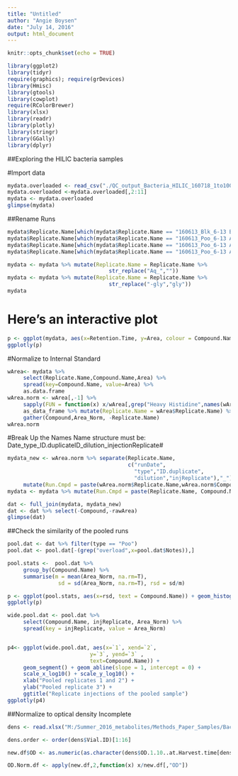```yaml
---
title: "Untitled"
author: "Angie Boysen"
date: "July 14, 2016"
output: html_document
---
```


```r
knitr::opts_chunk$set(echo = TRUE)

library(ggplot2)
library(tidyr)
require(graphics); require(grDevices)
library(Hmisc)
library(gtools)
library(cowplot)
require(RColorBrewer)
library(xlsx)
library(readr)
library(plotly)
library(stringr)
library(GGally)
library(dplyr)
```

##Exploring the HILIC bacteria samples

#Import data

```r
mydata.overloaded <- read_csv("./QC_output_Bacteria_HILIC_160718_1to100_AKB.csv")
mydata.overloaded <-mydata.overloaded[,2:11]
mydata <- mydata.overloaded
glimpse(mydata)
```

##Rename Runs
```r
mydata$Replicate.Name[which(mydata$Replicate.Name == "160613_Blk_6-13 Blank")] <- "160613_Blk_FltBlk-0613_1to100"
mydata$Replicate.Name[which(mydata$Replicate.Name == "160613_Poo_6-13 Aq Extracts_1to100_1")] <- "160613_Poo_Poo-0613_1to100_1"
mydata$Replicate.Name[which(mydata$Replicate.Name == "160613_Poo_6-13 Aq Extracts_1to100_2")] <- "160613_Poo_Poo-0613_1to100_2"
mydata$Replicate.Name[which(mydata$Replicate.Name == "160613_Poo_6-13 Aq Extracts_1to100_3")] <- "160613_Poo_Poo-0613_1to100_3"

mydata <- mydata %>% mutate(Replicate.Name = Replicate.Name %>%
                                str_replace("Aq_",""))
mydata <- mydata %>% mutate(Replicate.Name = Replicate.Name %>%
                                str_replace("-gly","gly"))
mydata
```


# Here's an interactive plot
```r
p <- ggplot(mydata, aes(x=Retention.Time, y=Area, colour = Compound.Name)) + geom_point(aes(text = paste(Replicate.Name)), alpha = 0.4) + scale_y_log10()
ggplotly(p)
```


#Normalize to Internal Standard
```r
wArea<- mydata %>%
     select(Replicate.Name,Compound.Name,Area) %>%
     spread(key=Compound.Name, value=Area) %>%
     as.data.frame
wArea.norm <- wArea[,-1] %>% 
     sapply(FUN = function(x) x/wArea[,grep("Heavy Histidine",names(wArea))]) %>%
     as_data_frame %>% mutate(Replicate.Name = wArea$Replicate.Name) %>%
     gather(Compound,Area_Norm, -Replicate.Name)
wArea.norm
```


#Break Up the Names
Name structure must be:
Date_type_ID.duplicateID_dilution_injectionReplicate#

```r
mydata_new <- wArea.norm %>% separate(Replicate.Name, 
                                      c("runDate",
                                        "type","ID.duplicate",
                                        "dilution","injReplicate"),"_") %>%
     mutate(Run.Cmpd = paste(wArea.norm$Replicate.Name,wArea.norm$Compound))
mydata <- mydata %>% mutate(Run.Cmpd = paste(Replicate.Name, Compound.Name))

dat <- full_join(mydata, mydata_new)
dat <- dat %>% select(-Compound,-rawArea)
glimpse(dat)
```

##Check the similarity of the pooled runs
```r
pool.dat <- dat %>% filter(type == "Poo")
pool.dat <- pool.dat[-(grep("overload",x=pool.dat$Notes)),]

pool.stats <-  pool.dat %>%
     group_by(Compound.Name) %>%
     summarise(m = mean(Area_Norm, na.rm=T), 
                sd = sd(Area_Norm, na.rm=T), rsd = sd/m)

p <- ggplot(pool.stats, aes(x=rsd, text = Compound.Name)) + geom_histogram(binwidth = 0.05) + ggtitle("Relative Standard Deviation for 54 compounds in the pooled samples")
ggplotly(p)

wide.pool.dat <- pool.dat %>% 
     select(Compound.Name, injReplicate, Area_Norm) %>% 
     spread(key = injReplicate, value = Area_Norm)


p4<- ggplot(wide.pool.dat, aes(x=`1`, xend=`2`, 
                          y=`3`, yend=`3` , 
                          text=Compound.Name)) + 
     geom_segment() + geom_abline(slope = 1, intercept = 0) + 
     scale_x_log10() + scale_y_log10() + 
     xlab("Pooled replicates 1 and 2") + 
     ylab("Pooled replicate 3") + 
     ggtitle("Replicate injections of the pooled sample")
ggplotly(p4)
```


##Normalize to optical density
Incomplete
```r
dens <- read.xlsx("M:/Summer_2016_metabolites/Methods_Paper_Samples/Bacteria_Skyline_Samples/Cultures_Extraction_Log.xlsx", 1)  # read first sheet

dens.order <- order(dens$Vial.ID)[1:16]

new.df$OD <- as.numeric(as.character(dens$OD.1.10..at.Harvest.time[dens.order]))

OD.Norm.df <- apply(new.df,2,function(x) x/new.df[,"OD"])
```




